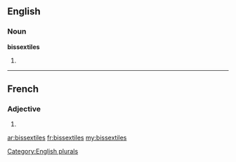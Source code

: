 ==English==

===Noun===
'''bissextiles'''

# {{plural of|[[bissextile]]}}

[[Category:English plurals]]

----

==French==

===Adjective===
{{fr-adj-form}} {{f|p}}

# {{form of|feminine plural|bissextil|lang=fr}}

[[ar:bissextiles]]
[[fr:bissextiles]]
[[my:bissextiles]]